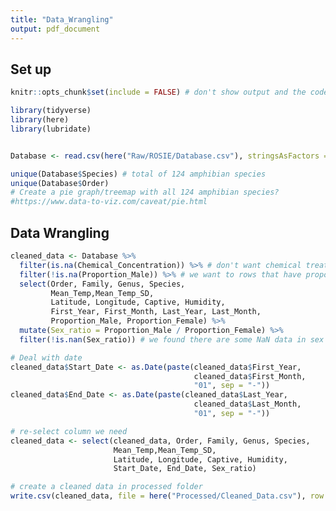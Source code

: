```yaml
---
title: "Data_Wrangling"
output: pdf_document
---
```


## Set up

```r
knitr::opts_chunk$set(include = FALSE) # don't show output and the code 

library(tidyverse)
library(here)
library(lubridate)


Database <- read.csv(here("Raw/ROSIE/Database.csv"), stringsAsFactors = TRUE)

unique(Database$Species) # total of 124 amphibian species
unique(Database$Order)
# Create a pie graph/treemap with all 124 amphibian species?
#https://www.data-to-viz.com/caveat/pie.html

```

## Data Wrangling

```r
cleaned_data <- Database %>% 
  filter(is.na(Chemical_Concentration)) %>% # don't want chemical treatment
  filter(!is.na(Proportion_Male)) %>% # we want to rows that have proportion_male data
  select(Order, Family, Genus, Species, 
         Mean_Temp,Mean_Temp_SD, 
         Latitude, Longitude, Captive, Humidity, 
         First_Year, First_Month, Last_Year, Last_Month,
         Proportion_Male, Proportion_Female) %>% 
  mutate(Sex_ratio = Proportion_Male / Proportion_Female) %>% 
  filter(!is.nan(Sex_ratio)) # we found there are some NaN data in sex ratio column, we may need to filter these data out  

# Deal with date
cleaned_data$Start_Date <- as.Date(paste(cleaned_data$First_Year, 
                                         cleaned_data$First_Month,
                                         "01", sep = "-"))
cleaned_data$End_Date <- as.Date(paste(cleaned_data$Last_Year, 
                                         cleaned_data$Last_Month,
                                         "01", sep = "-"))

# re-select column we need
cleaned_data <- select(cleaned_data, Order, Family, Genus, Species,
                       Mean_Temp,Mean_Temp_SD,
                       Latitude, Longitude, Captive, Humidity, 
                       Start_Date, End_Date, Sex_ratio)

# create a cleaned data in processed folder
write.csv(cleaned_data, file = here("Processed/Cleaned_Data.csv"), row.names = FALSE)
```
